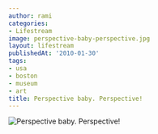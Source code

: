```yaml
---
author: rami
categories:
- Lifestream
image: perspective-baby-perspective.jpg
layout: lifestream
publishedAt: '2010-01-30'
tags:
- usa
- boston
- museum
- art
title: Perspective baby. Perspective!
---
```


![Perspective baby. Perspective!](/assets/images/content/lifestream/perspective-baby-perspective.jpg)
